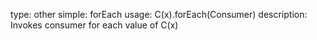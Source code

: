 type: other
simple: forEach
usage: C(x).forEach(Consumer)
description: Invokes consumer for each value of C(x)
